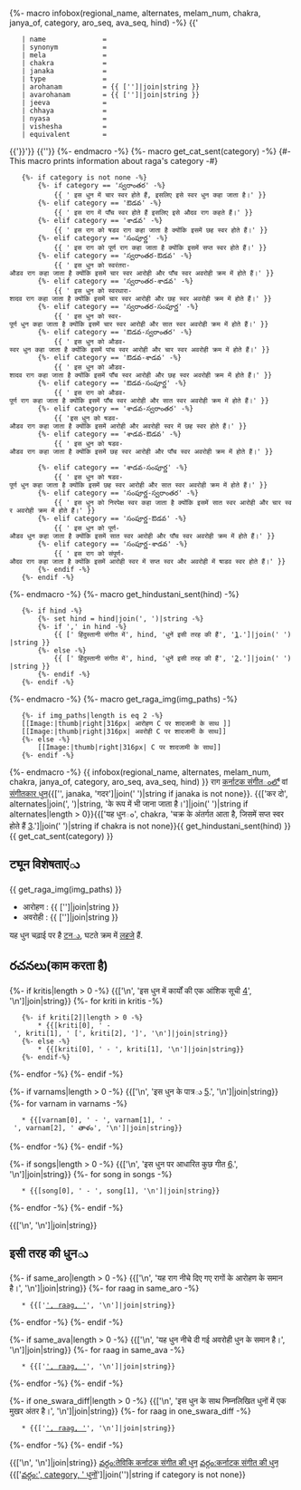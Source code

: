 {%- macro infobox(regional_name, alternates, melam_num, chakra, janya_of, category, aro_seq, ava_seq, hind) -%}
{{'{{Infobox ragam'}}
	| name          	= {{regional_name}}
	| synonym	    	= {{alternates|join(', ') if alternates}}
	| mela          	= {{melam_num if melam_num is not none}}
	| chakra        	= {{chakra if chakra is not none}}
	| janaka        	= {{janya_of if janya_of is not none}}
	| type          	= {{category if category is not none}}
	| arohanam      	= {{ ['{{svaraC|', aro_seq, '}}']|join|string }} 
	| avarohanam    	= {{ ['{{svaraC|', ava_seq, '}}']|join|string }}
	| jeeva         	=
	| chhaya        	=
	| nyasa         	=
	| vishesha      	= 
	| equivalent  		= {{hind|join(', ') if hind is not none}}
{{'}}'}}
{{'{{కర్ణాటక సంగీత రాగాలు}}'}}
{%- endmacro -%}
{%- macro get_cat_sent(category) -%}
{#- This macro prints information about raga's category -#}
	{%- if category is not none -%}
		{%- if category == 'స్వరాంతర' -%}
			{{ ' इस धुन में चार स्वर होते हैं, इसलिए इसे स्वर धुन कहा जाता है।' }}
		{%- elif category == 'ఔడవ' -%}
			{{ ' इस राग में पाँच स्वर होते हैं इसलिए इसे औदव राग कहते हैं।' }}
		{%- elif category == 'శాడవ' -%}
			{{ ' इस राग को षडव राग कहा जाता है क्योंकि इसमें छह स्वर होते हैं।' }}
		{%- elif category == 'సంపూర్ణ' -%}
			{{ ' इस राग को पूर्ण राग कहा जाता है क्योंकि इसमें सप्त स्वर होते हैं।' }}
		{%- elif category == 'స్వరాంతర-ఔడవ' -%}
			{{ ' इस धुन को स्वरंतरा-औडव राग कहा जाता है क्योंकि इसमें चार स्वर आरोही और पाँच स्वर अवरोही क्रम में होते हैं।' }}
		{%- elif category == 'స్వరాంతర-శాడవ' -%}
			{{ ' इस धुन को स्वरथारा-शादव राग कहा जाता है क्योंकि इसमें चार स्वर आरोही और छह स्वर अवरोही क्रम में होते हैं।' }}
		{%- elif category == 'స్వరాంతర-సంపూర్ణ' -%}
			{{ ' इस धुन को स्वर-पूर्ण धुन कहा जाता है क्योंकि इसमें चार स्वर आरोही और सात स्वर अवरोही क्रम में होते हैं।' }}
		{%- elif category == 'ఔడవ-స్వరాంతర' -%}
			{{ ' इस धुन को औडव-स्वर धुन कहा जाता है क्योंकि इसमें पांच स्वर आरोही और चार स्वर अवरोही क्रम में होते हैं।' }}
		{%- elif category == 'ఔడవ-శాడవ' -%}
			{{ ' इस धुन को औडव-शादव राग कहा जाता है क्योंकि इसमें पाँच स्वर आरोही और छह स्वर अवरोही क्रम में होते हैं।' }}
		{%- elif category == 'ఔడవ-సంపూర్ణ' -%}
			{{ ' इस राग को औडव-पूर्ण राग कहा जाता है क्योंकि इसमें पाँच स्वर आरोही और सात स्वर अवरोही क्रम में होते हैं।' }}
		{%- elif category == 'శాడవ-స్వరాంతర' -%}
			{{ 'इस धुन को षडव-औडव राग कहा जाता है क्योंकि इसमें आरोही और अवरोही स्वर में छह स्वर होते हैं।' }}
		{%- elif category == 'శాడవ-ఔడవ' -%}
			{{ ' इस धुन को षडव-औडव राग कहा जाता है क्योंकि इसमें छह स्वर आरोही और पाँच स्वर अवरोही क्रम में होते हैं।' }}		
		{%- elif category == 'శాడవ-సంపూర్ణ' -%}
			{{ ' इस धुन को षडव-पूर्ण धुन कहा जाता है क्योंकि इसमें छह स्वर आरोही और सात स्वर अवरोही क्रम में होते हैं।' }}
		{%- elif category == 'సంపూర్ణ-స్వరాంతర' -%}
			{{ ' इस धुन को निरपेक्ष स्वर कहा जाता है क्योंकि इसमें सात स्वर आरोही और चार स्वर अवरोही क्रम में होते हैं।' }}
		{%- elif category == 'సంపూర్ణ-ఔడవ' -%}
			{{ ' इस धुन को पूर्ण-औडव धुन कहा जाता है क्योंकि इसमें सात स्वर आरोही और पाँच स्वर अवरोही क्रम में होते हैं।' }}
		{%- elif category == 'సంపూర్ణ-శాడవ' -%}
			{{ ' इस राग को संपूर्ण-औदव राग कहा जाता है क्योंकि इसमें आरोही स्वर में सप्त स्वर और अवरोही में षाडव स्वर होते हैं।' }}
		{%- endif -%}
	{%- endif -%}
{%- endmacro -%}
{%- macro get_hindustani_sent(hind) -%}
	{%- if hind -%}
		{%- set hind = hind|join(', ')|string -%}
		{%- if ',' in hind -%}
			{{ [' हिंदुस्तानी संगीत में', hind, 'धुनें इसी तरह की हैं', '[https://karnatik.com/hcragatable.shtml].']|join(' ')|string }}	
		{%- else -%}
			{{ [' हिंदुस्तानी संगीत में', hind, 'धुनें इसी तरह की हैं', '[https://karnatik.com/hcragatable.shtml].']|join(' ')|string }}		
		{%- endif -%}	
	{%- endif -%}	
{%- endmacro -%}
{%- macro get_raga_img(img_paths) -%}
	{%- if img_paths|length is eq 2 -%}
	[[Image:{{img_paths[0]}}|thumb|right|316px|''{{regional_name}}'' आरोहण C पर शादजामी के साथ ]]
	[[Image:{{img_paths[1]}}|thumb|right|316px|''{{regional_name}}'' अवरोही C पर शादजामी के साथ]]
	{%- else -%}
		[[Image:{{img_paths[0]}}|thumb|right|316px|''{{regional_name}}'' C पर शादजामी के साथ]]
	{%- endif -%}
{%- endmacro -%}
{{ infobox(regional_name, alternates, melam_num, chakra, janya_of, category, aro_seq, ava_seq, hind) }}
'''{{regional_name}}''' राग [[कर्नाटक संगीतం]]లో {{melam_num if melam_num is not none else janaka_melam}}वां [[संगीतकार धुन]]{{['', janaka, 'गदर']|join(' ')|string if janaka is not none}}. {{['कर दो', alternates|join(', ')|string, 'के रूप में भी जाना जाता है।']|join(' ')|string if alternates|length > 0}}{{['यह धुनం', chakra, 'चक्र के अंतर्गत आता है, जिसमें सप्त स्वर होते हैं [https://en.wikipedia.org/wiki/Melakarta].']|join(' ')|string if chakra is not none}}{{ get_hindustani_sent(hind) }}{{ get_cat_sent(category) }}


==ट्यून विशेषताएंు==
{{ get_raga_img(img_paths) }}

* आरोहण : {{ ['{{svaraC|', aro_seq, '}}']|join|string }} 
* अवरोही : {{ ['{{svaraC|', ava_seq, '}}']|join|string }}

यह धुन चढ़ाई पर है {{aro_swaras|join(', ')}} [[टनు]], घटते क्रम में {{ava_swaras|join(', ')}} [[लहजे]] हैं.

==రచనలు(काम करता है)==
{%- if kritis|length > 0 -%}
{{['\n', 'इस धुन में कार्यों की एक आंशिक सूची [https://github.com/ssrihari/ragavardhini/blob/master/ragas/kritis.psv]', '\n']|join|string}}
{%- for kriti in kritis -%}
	{%- if kriti[2]|length > 0 -%}
		* {{[kriti[0], ' - ', kriti[1], ' [', kriti[2], ']', '\n']|join|string}}
	{%- else -%}
		* {{[kriti[0], ' - ', kriti[1], '\n']|join|string}}
	{%- endif-%}
{%- endfor -%}
{%- endif -%}

{%- if varnams|length > 0 -%}
{{['\n', 'इस धुन के पात्रు [http://www.carnatica.in/kriti/varnamlist.htm].', '\n']|join|string}}
{%- for varnam in varnams -%}
	* {{[varnam[0], ' - ', varnam[1], ' - ', varnam[2], ' తాళం', '\n']|join|string}}
{%- endfor -%}
{%- endif -%}


{%- if songs|length > 0 -%}
{{['\n', 'इस धुन पर आधारित कुछ गीत [http://rksanka.tripod.com/music/rslist.html].', '\n']|join|string}}
{%- for song in songs -%}
	* {{[song[0], ' - ', song[1], '\n']|join|string}}
{%- endfor -%}
{%- endif -%}

{{['\n', '\n']|join|string}}

==इसी तरह की धुनు==
{%- if same_aro|length > 0 -%}
{{['\n', 'यह राग नीचे दिए गए रागों के आरोहण के समान है।', '\n']|join|string}}
{%- for raag in same_aro -%}
	* {{['[[', raag, ']]', '\n']|join|string}}
{%- endfor -%}
{%- endif -%}

{%- if same_ava|length > 0 -%}
{{['\n', 'यह धुन नीचे दी गई अवरोही धुन के समान है।', '\n']|join|string}}
{%- for raag in same_ava -%}
	* {{['[[', raag, ']]', '\n']|join|string}}
{%- endfor -%}
{%- endif -%}

{%- if one_swara_diff|length > 0 -%}
{{['\n', 'इस धुन के साथ निम्नलिखित धुनों में एक मुखर अंतर है।', '\n']|join|string}}
{%- for raag in one_swara_diff -%}
	* {{['[[', raag, ']]', '\n']|join|string}}
{%- endfor -%}
{%- endif -%}

{{['\n', '\n']|join|string}}
[[వర్గం:तेविकि कर्नाटक संगीत की धुन]]
[[వర్గం:कर्नाटक संगीत की धुन]]
{{['[[వర్గం:', category, ' धुनों]]']|join('')|string if category is not none}}

